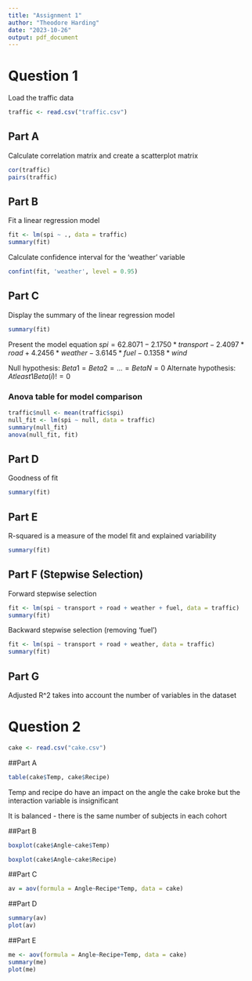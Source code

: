 ```yaml
---
title: "Assignment 1"
author: "Theodore Harding"
date: "2023-10-26"
output: pdf_document
---
```

# Question 1

Load the traffic data
```r
traffic <- read.csv("traffic.csv")
```

## Part A
Calculate correlation matrix and create a scatterplot matrix
```r
cor(traffic)
pairs(traffic)

```

## Part B
Fit a linear regression model


```r
fit <- lm(spi ~ ., data = traffic)
summary(fit)
```

Calculate confidence interval for the 'weather' variable

```r
confint(fit, 'weather', level = 0.95)
```

## Part C
Display the summary of the linear regression model


```r
summary(fit)
```

Present the model equation
$spi = 62.8071 - 2.1750 * transport - 2.4097 * road + 4.2456 * weather - 3.6145 * fuel - 0.1358 * wind$

Null hypothesis: $Beta1 = Beta2 = ... = BetaN = 0$
Alternate hypothesis: $At least 1 Beta(i) != 0$


### Anova table for model comparison
```r
traffic$null <- mean(traffic$spi)
null_fit <- lm(spi ~ null, data = traffic)
summary(null_fit)
anova(null_fit, fit)
```

## Part D
Goodness of fit
```r
summary(fit)
```


## Part E
R-squared is a measure of the model fit and explained variability
```r
summary(fit)
```

## Part F (Stepwise Selection)
Forward stepwise selection

```r
fit <- lm(spi ~ transport + road + weather + fuel, data = traffic)
summary(fit)
```


Backward stepwise selection (removing 'fuel')
```r
fit <- lm(spi ~ transport + road + weather, data = traffic)
summary(fit)
```

## Part G
Adjusted R^2 takes into account the number of variables in the dataset



# Question 2

```r
cake <- read.csv("cake.csv")
```

##Part A
```r
table(cake$Temp, cake$Recipe)
```

Temp and recipe do have an impact on the angle the cake broke but the  interaction variable is insignificant 

It is balanced - there is the same number of subjects in each cohort

##Part B

```r
boxplot(cake$Angle~cake$Temp)

boxplot(cake$Angle~cake$Recipe)
```


##Part C
```r
av = aov(formula = Angle~Recipe*Temp, data = cake)
```

##Part D
```r
summary(av)
plot(av)  
```


##Part E
```r
me <- aov(formula = Angle~Recipe+Temp, data = cake)
summary(me)
plot(me)
```


